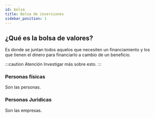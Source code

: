 ```yaml
---
id: bolsa
title: Bolsa de inversiones
sidebar_position: 1 
---
```



## ¿Qué es la bolsa de valores?
Es donde se juntan todos aquelos que necesiten un financiamiento y los que tienen el dinero para financiarlo
a cambio de un beneficio.

:::caution Atención
Investigar más sobre esto.
:::

### Personas físicas
Son las personas.

### Personas Juridicas
Son las empresas.